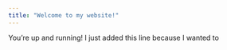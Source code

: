 ```yaml
---
title: "Welcome to my website!"
---
```


You're up and running!
I just added this line because I wanted to